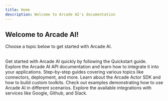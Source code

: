 ```yaml
---
title: Home
description: Welcome to Arcade AI's documentation
---
```


<Hero />

## Welcome to Arcade AI!

Choose a topic below to get started with Arcade AI.
<br />
<br />

<Cards columns={2}>
    <Card
        icon="rocket"
        title="Quickstart"
        href="/docs/home/quickstart"
    >
        Get started with Arcade AI quickly by following the Quickstart guide.
    </Card>
    <Card
        icon="code"
        title="API Documentation"
        href="https://api.arcade-ai.com/swagger/index.html"
    >
        Explore the Arcade AI API documentation and learn how to integrate it into your applications.
    </Card>
    <Card
        icon="list"
        title="Guides"
        href="/docs/guides"
    >
        Step-by-step guides covering various topics like connectors, deployment, and more.
    </Card>
    <Card
        icon="terminal"
        title="SDK"
        href="/docs/home/concepts/actor/sdk"
    >
        Learn about the Arcade Actor SDK and how to build custom toolkits.
    </Card>
    <Card
        icon="git"
        title="Examples"
        href="https://github.com/ArcadeAI/arcade-ai/tree/main/examples"
    >
        Check out examples demonstrating how to use Arcade AI in different scenarios.
    </Card>
    <Card
        icon="plug"
        title="Integrations"
        href="/docs/guides/connectors"
    >
        Explore the available integrations with services like Google, Github, and Slack.
    </Card>
</Cards>
